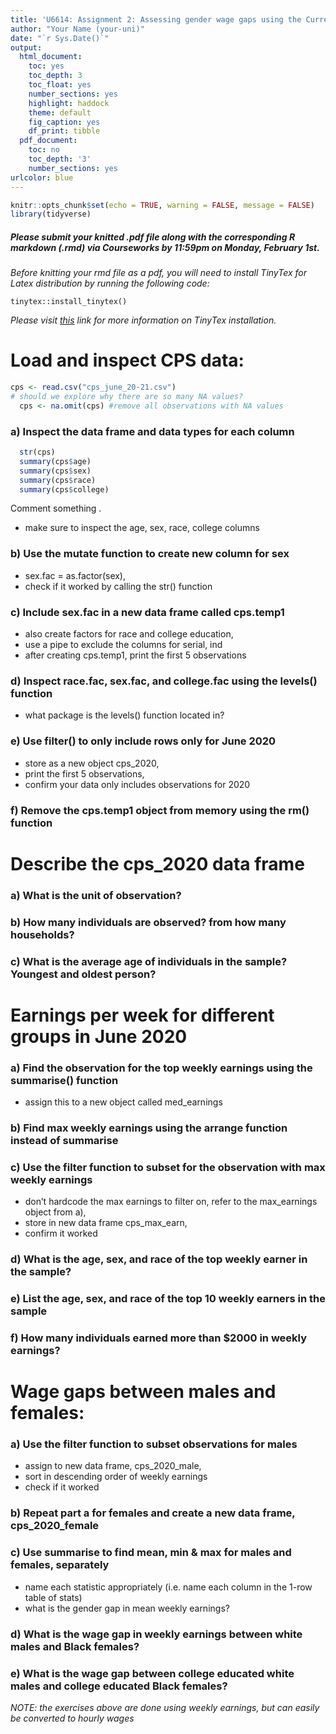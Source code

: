 ```yaml
---
title: 'U6614: Assignment 2: Assessing gender wage gaps using the Current Population Survey'
author: "Your Name (your-uni)"
date: "`r Sys.Date()`"
output:
  html_document:
    toc: yes
    toc_depth: 3
    toc_float: yes
    number_sections: yes
    highlight: haddock
    theme: default
    fig_caption: yes
    df_print: tibble
  pdf_document:
    toc: no
    toc_depth: '3'
    number_sections: yes
urlcolor: blue
---
```


```r
knitr::opts_chunk$set(echo = TRUE, warning = FALSE, message = FALSE)
library(tidyverse)
```

##### *Please submit your knitted .pdf file along with the corresponding R markdown (.rmd) via Courseworks by 11:59pm on Monday, February 1st.* {-}

\medspace

*Before knitting your rmd file as a pdf, you will need to install TinyTex for Latex distribution by running the following code:*

`tinytex::install_tinytex()`

*Please visit [this](https://bookdown.org/yihui/rmarkdown-cookbook/install-latex.html) link for more information on TinyTex installation.*

\medspace

# Load and inspect CPS data: 
```r
cps <- read.csv("cps_june_20-21.csv")
# should we explore why there are so many NA values?
  cps <- na.omit(cps) #remove all observations with NA values
```

### a) Inspect the data frame and data types for each column {-}

```r
  str(cps)
  summary(cps$age)
  summary(cps$sex)
  summary(cps$race) 
  summary(cps$college)
```
Comment something .

- make sure to inspect the age, sex, race, college columns

### b) Use the mutate function to create new column for sex {-}
- sex.fac = as.factor(sex),
- check if it worked by calling the str() function

### c) Include sex.fac in a new data frame called cps.temp1 {-}
- also create factors for race and college education,
- use a pipe to exclude the columns for serial, ind
- after creating cps.temp1, print the first 5 observations

### d) Inspect race.fac, sex.fac, and college.fac using the levels() function {-}
- what package is the levels() function located in?

### e) Use filter() to only include rows only for June 2020 {-}
- store as a new object cps_2020,
- print the first 5 observations,
- confirm your data only includes observations for 2020

### f) Remove the cps.temp1 object from memory using the rm() function {-}

\medspace

# Describe the cps_2020 data frame

### a) What is the unit of observation? {-}

### b) How many individuals are observed? from how many households? {-}

### c) What is the average age of individuals in the sample? Youngest and oldest person? {-}

\medspace

# Earnings per week for different groups in June 2020

### a) Find the observation for the top weekly earnings using the summarise() function {-}
- assign this to a new object called med_earnings

### b) Find max weekly earnings using the arrange function instead of summarise {-}

### c) Use the filter function to subset for the observation with max weekly earnings {-}
- don't hardcode the max earnings to filter on, refer to the max_earnings object from a),
- store in new data frame cps_max_earn,
- confirm it worked

### d) What is the age, sex, and race of the top weekly earner in the sample? {-}

### e) List the age, sex, and race of the top 10 weekly earners in the sample {-}

### f) How many individuals earned more than $2000 in weekly earnings? {-}

\medspace

# Wage gaps between males and females:

### a) Use the filter function to subset observations for males {-}
- assign to new data frame, cps_2020_male,
- sort in descending order of weekly earnings
- check if it worked

### b) Repeat part a for females and create a new data frame, cps_2020_female {-}

### c) Use summarise to find mean, min & max for males and females, separately {-}
- name each statistic appropriately (i.e. name each column in the 1-row table of stats)
- what is the gender gap in mean weekly earnings?

### d) What is the wage gap in weekly earnings between white males and Black females? {-}

### e) What is the wage gap between college educated white males and college educated Black females? {-}

\medspace

*NOTE: the exercises above are done using weekly earnings, but can easily be converted to hourly wages*


